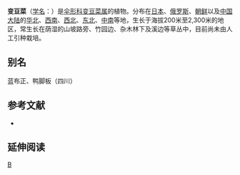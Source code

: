 {{NoteTA|G1=LS}}
{{Speciesbox 
| genus = Sanicula
| species = chinensis
| image = Sanicula chinensis 2.JPG
| authority = Bunge Mem.
}}

'''变豆菜'''（[[学名|学名]]：{{lang|la|''Sanicula chinensis''}}）是[[伞形科|伞形科]][[变豆菜属|变豆菜属]]的植物。分布在[[日本|日本]]、[[俄罗斯|俄罗斯]]、[[朝鲜|朝鲜]]以及[[中国大陆|中国大陆]]的[[华北|华北]]、[[西南|西南]]、[[西北|西北]]、[[中国东北地区|东北]]、[[中南|中南]]等地，生长于海拔200米至2,300米的地区，常生长在荫湿的山坡路旁、竹园边、杂木林下及溪边等草丛中，目前尚未由人工引种栽培。

== 别名 ==
蓝布正、鸭脚板（四川）

== 参考文献 ==
<div class="references-small">
* {{cite web| url =http://www.bioinfo.cn/db05/KmzwSpecies.php?action=view&id=22961| title =变豆菜| work =《中国高等植物数据库全库》| publisher =中国科学院微生物研究所| author =昆明植物研究所| accessdate =2009-02-25| deadurl =yes| archiveurl =https://web.archive.org/web/20160305085631/http://www.bioinfo.cn/db05/KmzwSpecies.php?action=view&id=22961| archivedate =2016-03-05}}
</div>

== 延伸阅读 ==
{{Wikisource further reading}}

{{Taxonbar|from=Q4248009}}

[[Category:变豆菜属|B]]


{{Apiales-stub}}